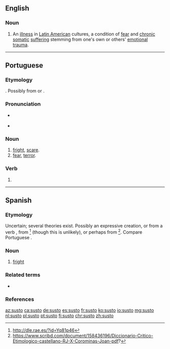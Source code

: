 ==English==
{{wikipedia}}

===Noun===
{{en-noun|-}}

# An [[illness]] in [[Latin American]] cultures, a condition of [[fear]] and [[chronic]] [[somatic]] [[suffering]] stemming from one's own or others' [[emotional]] [[trauma]].

----

==Portuguese==

===Etymology===
{{unk.|title=Uncertain|lang=pt}}. Possibly from {{m|pt|sustar}} or {{etyl|la|pt}} {{m|la|surrectus}}.

===Pronunciation===
* {{a|PT}} {{IPA|/ˈsuʃ.tu/|lang=pt}}
* {{hyphenation|sus|to|lang=pt}}

===Noun===
{{pt-noun|m|s}}

# [[fright]], [[scare]].
# [[fear]], [[terror]].

===Verb===
{{pt-verb-form}}

# {{inflection of|sustar||1|s|pres|indc|lang=pt}}

----

==Spanish==

===Etymology===
Uncertain; several theories exist. Possibly an expressive creation, or from a verb {{m|es||*sustar}}, from {{der|la|es|suscitāre}}<ref>http://dle.rae.es/?id=Yq81p46</ref> (though this is unlikely), or perhaps from {{m|la|substāre}}<ref>https://www.scribd.com/document/158436196/Diccionario-Critico-Etimologico-castellano-RJ-X-Corominas-Joan-pdf?</ref>. Compare Portuguese {{m|pt|susto}}.

===Noun===
{{es-noun|m}}

# [[fright]]

===Related terms===
* {{l|es|asustar}}

===References===
<references/>

[[az:susto]]
[[ca:susto]]
[[de:susto]]
[[es:susto]]
[[fr:susto]]
[[ko:susto]]
[[io:susto]]
[[mg:susto]]
[[nl:susto]]
[[pl:susto]]
[[pt:susto]]
[[fi:susto]]
[[chr:susto]]
[[zh:susto]]